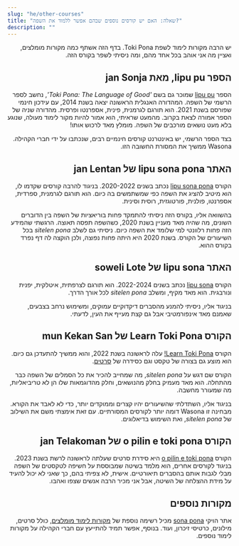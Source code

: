 ```yaml
---
slug: "he/other-courses"
title: "שאלה: האם יש קורסים נוספים שבהם אפשר ללמוד את השפה?"
description: ""
---
```


<div dir="rtl">

יש הרבה מקורות לימוד לשפת Toki Pona. בדף הזה אשתף כמה מקורות מומלצים, ואציין מה אני אוהב בכל אחד מהם, ומה ניסיתי לשפר בקורס הזה.

## הספר lipu pu, מאת jan Sonja

הספר [lipu pu](https://tokipona.org) שמוכר גם בשם *'Toki Pona: The Language of Good'*, נחשב לספר הרשמי של השפה. המהדורה האנגלית הראשונה יצאה בשנת 2014, עם עידכון חינמי שפורסם בשנת 2021. הוא תורגם לגרמנית, פינית, אספרנטו ופרסית. מהדורה שניה של הספר אמורה לצאת בקרוב. מהמעט שראיתי, הוא אמור להיות מקור לימוד מעולה, שנוגע בלא מעט נושאים מורכבים של השפה. מומלץ מאד לרכוש אותו!

בצד הספר הרשמי, יש באינטרנט קורסים חינמיים רבים, שנכתבו על ידי חברי הקהילה. Wasona ממשיך את המסורת החשובה הזו.

## האתר lipu sona pona של jan Lentan

הקורס [lipu sona pona](https://lipu-sona.pona.la/) נכתב בשנים 2020-2022. בניגוד להרבה קורסים שקדמו לו, הוא מיטיב להציג את השפה כפי שמשתמשים בה כיום. הוא תורגם לגרמנית, ספרדית, אספרנטו, פולנית, פורטוגזית, רוסית וסינית. 

בהשוואה אליו, בקורס הזה ניסיתי להתמקד פחות בוריאציות של השפה בין הדוברים השונים, מה שהיה מאד מעניין בשנת 2020, כשהשפה תפסה תאוצה. הרגשתי שהמידע הזה פחות רלוונטי למי שלומד את השפה כיום. ניסיתי גם לשלב *sitelen pona* בכל השיעורים של הקורס. בשנת 2020 היא היתה פחות נפוצה, ולכן הוקצה לה דף נפרד בקורס ההוא.

## האתר lipu sona של soweli Lote

הקורס [lipu sona](https://lipu-sona.comforttiger.space/en/) נכתב בשנים 2022-2024. הוא תורגם לצרפתית, איטלקית, יפנית ונורבגית. הוא מאד מקיף, ומשלב *sitelen pona* לכל אורך הדרך.

בניגוד אליו, ניסיתי להמנע מהסברים דיקדוקיים עמוקים, ומשימוש נרחב בצבעים, שאמנם מאד אינפורמטיבי אבל גם קצת מעייף את העין, לדעתי. 

## הקורס Learn Toki Pona של mun Kekan San

הקורס [Learn Toki Pona!](https://mun.la/sona/) עלה לראשונה בשנת 2022, והוא ממשיך להתעדכן גם כיום. הוא מוצע גם בצורה של טקסט וגם כסידרה של [סרטים](https://www.youtube.com/playlist?.list=PLoLQoll2U6WEeCO7C2oc1LTWgkoBC8rvT).  

הקורס שם דגש על *sitelen pona*, מה שמחייב להכיר את כל הסמלים של השפה כבר מהתחלה. הוא מאד מעמיק בחלק מהנושאים, וחלק מהדוגמאות שלו הן לא טריביאליות, מה שמעורר מחשבה.

בניגוד אליו, השתדלתי שהשיעורים יהיו קצרים וממוקדים יותר, כדי לא לאבד את הקורא. מבחינה זו Wasona דומה יותר לקורסים המסורתיים. עם זאת אימצתי משם את השילוב של *sitelen pona*, ואת השימוש בדיאלוגים. 

## הקורס o pilin e toki pona של jan Telakoman

הקורס [o pilin e toki pona](https://www.youtube.com/watch?v=j_a0s0wowhE&list=PLwYL9_SRAk8EXSZPSTm9lm2kD_Z1RzUgm&index=1) היא סידרת סרטים שעלתה לראשונה לרשת בשנת 2023. בניגוד לקורסים אחרים, הוא מלמד בשיטה שמבוססת על חשיפה לטקסטים של השפה מבלי לגבות אותם בהסברים תיאורטיים. אישית, לא צפיתי בהם, כך שאני לא יכול להעיד על מידת ההצלחה של השיטה, אבל אני מכיר הרבה אנשים שצפו ואהבו. 

## מקורות נוספים

אתר הויקי [sona pona](https://sona.pona.la) מכיל רשימה נוספת של [מקורות לימוד מומלצים](https://sona.pona.la/wiki/Recommended_learning_resources), כולל סרטים, מילונים, כרטיסי זיכרון, ועוד. בנוסף, אפשר תמיד להתייעץ עם חברי הקהילה על מקורות לימוד נוספים. 

</div>